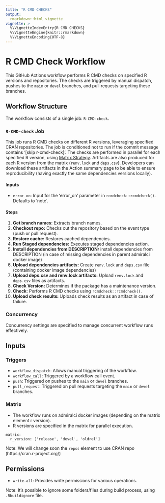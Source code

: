 ```yaml
---
title: "R CMD CHECKS"
output: 
  rmarkdown::html_vignette
vignette: >
  %\VignetteIndexEntry{R CMD CHECKS}
  %\VignetteEngine{knitr::rmarkdown}
  %\VignetteEncoding{UTF-8}
---
```



# R CMD Check Workflow

This GitHub Actions workflow performs R CMD checks on specified R versions and repositories. The checks are triggered by manual dispatch, pushes to the `main` or `devel` branches, and pull requests targeting these branches.

## Workflow Structure

The workflow consists of a single job: `R-CMD-check`.

### `R-CMD-check` Job

This job runs R CMD checks on different R versions, leveraging specified CRAN repositories. The job is conditioned not to run if the commit message contains '[skip r-cmd-check]'. 
The checks are performed in parallel for each specified R version, using [Matrix Strategy](#matrix).
Artifacts are also produced for each R version from the matrix (`renv.lock` and `deps.csv`). Developers can download these artifacts in the Action summary page to be able to ensure reproducibility (having exactly the same dependencies versions locally).


#### Inputs

- `error-on`: Input for the 'error_on' parameter in `rcmdcheck::rcmdcheck()`. Defaults to 'note'.

#### Steps

1. **Get branch names:** Extracts branch names.
2. **Checkout repo:** Checks out the repository based on the event type (push or pull request).
3. **Restore cache:** Restores cached dependencies.
4. **Run Staged dependencies:** Executes staged dependencies action.
5. **Install dependencies from DESCRIPTION:** install dependencies from DESCRIPTION (in case of missing dependencies in parent admiralci docker image)
6. **Upload dependencies artifacts:** Create `renv.lock` and `deps.csv` file (containing docker image dependencies)
7. **Upload deps.csv and renv.lock artifacts:** Upload `renv.lock` and `deps.csv` files as artifacts.
8. **Check Version:** Determines if the package has a maintenance version.
9. **Check:** Performs R CMD checks using `rcmdcheck::rcmdcheck()`.
10. **Upload check results:** Uploads check results as an artifact in case of failure.

### Concurrency

Concurrency settings are specified to manage concurrent workflow runs effectively.

## Inputs

### Triggers

- `workflow_dispatch`: Allows manual triggering of the workflow.
- `workflow_call`: Triggered by a workflow call event.
- `push`: Triggered on pushes to the `main` or `devel` branches.
- `pull_request`: Triggered on pull requests targeting the `main` or `devel` branches.

### Matrix

- The workflow runs on admiralci docker images (depending on the matrix element r version).
- R versions are specified in the matrix for parallel execution.

```
matrix:
  r_version: ['release', 'devel', 'oldrel']
```

Note: We will change soon the `repos` element to use CRAN repo (https://cran.r-project.org/)

## Permissions

- `write-all`: Provides write permissions for various operations.

Note: It's possible to ignore some folders/files during build process, using `.Rbuildignore` file.

